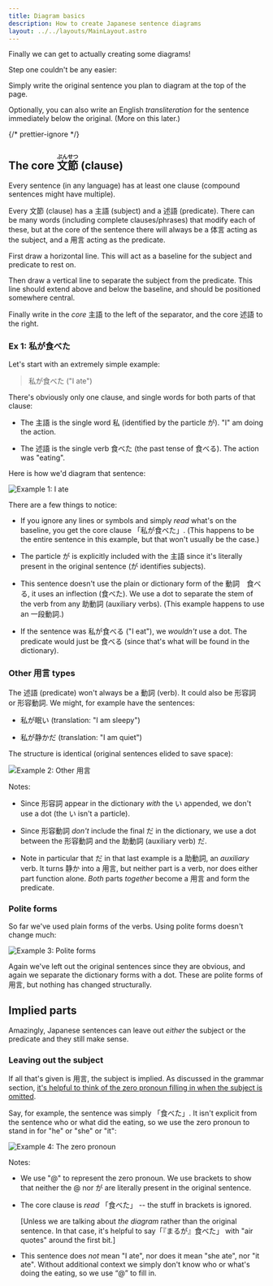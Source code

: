 ```yaml
---
title: Diagram basics
description: How to create Japanese sentence diagrams
layout: ../../layouts/MainLayout.astro
---
```



Finally we can get to actually creating some diagrams!

Step one couldn't be any easier:

<Admonition title="Step 1: Write down the original sentence">

Simply write the original sentence you plan to diagram at the top of the page.

Optionally, you can also write an English _transliteration_ for the sentence
immediately below the original. (More on this later.)

</Admonition>

{/* prettier-ignore */}
## The core <ruby>文節<rp>(</rp><rt>ぶんせつ</rt><rp>)</rp></ruby> (clause)

Every sentence (in any language) has at least one clause (compound sentences might have multiple).

Every 文節 (clause) has a 主語 (subject) and a 述語 (predicate). There can be
many words (including complete clauses/phrases) that modify each of these, but
at the core of the sentence there will always be a 体言 acting as the subject,
and a 用言 acting as the predicate.

<Admonition title="Step 2: Core clause Baseline & separator">

First draw a horizontal line. This will act as a baseline for the subject and
predicate to rest on.

Then draw a vertical line to separate the subject from the predicate. This line
should extend above and below the baseline, and should be positioned somewhere
central.

Finally write in the _core_ 主語 to the left of the separator, and the core 述語
to the right.

</Admonition>

### Ex 1: 私が食べた

Let's start with an extremely simple example:

> 私が食べた ("I ate")

There's obviously only one clause, and single words for both parts of that clause:

- The 主語 is the single word 私 (identified by the particle が). "I" am doing the action.

- The 述語 is the single verb 食べた (the past tense of 食べる). The action was "eating".

Here is how we'd diagram that sentence:

![Example 1: I ate](/images/ex1-I-ate.png)

There are a few things to notice:

- If you ignore any lines or symbols and simply _read_ what's on the baseline, you get the
  core clause 「私が食べた」. (This happens to be the entire sentence in this
  example, but that won't usually be the case.)

- The particle が is explicitly included with the 主語 since it's literally
  present in the original sentence (が identifies subjects).

- This sentence doesn't use the plain or dictionary form of the 動詞　食べる, it
  uses an inflection (食べた). We use a dot to separate the stem of the verb
  from any 助動詞 (auxiliary verbs). (This example happens to use an 一段動詞.)

- If the sentence was 私が食べる ("I eat"), we _wouldn't_ use a dot. The
  predicate would just be 食べる (since that's what will be found in the dictionary).

### Other 用言 types

The 述語 (predicate) won't always be a 動詞 (verb). It could also be 形容詞 or
形容動詞. We might, for example have the sentences:

- 私が眠い (translation: "I am sleepy")

- 私が静かだ (translation: "I am quiet")

The structure is identical (original sentences elided to save space):

![Example 2: Other 用言](/images/ex2-other-yougen.png)

Notes:

- Since 形容詞 appear in the dictionary _with_ the い appended, we don't use a
  dot (the い isn't a particle).

- Since 形容動詞 _don't_ include the final だ in the dictionary, we use a dot
  between the 形容動詞 and the 助動詞 (auxiliary verb) だ.

- Note in particular that だ in that last example is a 助動詞, an _auxiliary_ verb.
  It turns 静か into a 用言, but neither part is a verb, nor does either part function
  alone. _Both_ parts _together_ become a 用言 and form the predicate.

### Polite forms

So far we've used plain forms of the verbs. Using polite forms doesn't change much:

![Example 3: Polite forms](/images/ex3-polite-forms.png)

Again we've left out the original sentences since they are obvious, and again we
separate the dictionary forms with a dot. These are polite forms of 用言, but
nothing has changed structurally.

## Implied parts

Amazingly, Japanese sentences can leave out _either_ the subject or the
predicate and they still make sense.

### Leaving out the subject

If all that's given is 用言, the subject is implied. As discussed in the grammar
section, [it's helpful to think of the zero pronoun filling in when the subject
is omitted](http://localhost:3000/en/bunsetsu#the-zero-pronoun).

Say, for example, the sentence was simply 「食べた」. It isn't explicit from the
sentence who or what did the eating, so we use the zero pronoun to stand in for
"he" or "she" or "it":

![Example 4: The zero pronoun](/images/ex4-zero-pronoun.png)

Notes:

- We use "@" to represent the zero pronoun. We use brackets to show that neither
  the @ nor が are literally present in the original sentence.

- The core clause is _read_ 「食べた」 -- the stuff in brackets is ignored.

  [Unless we are talking about _the diagram_ rather than the original sentence.
  In that case, it's helpful to say「『まるが』食べた」 with "air quotes" around
  the first bit.]

- This sentence does _not_ mean "I ate", nor does it mean "she ate", nor "it
  ate". Without additional context we simply don't know who or what's
  doing the eating, so we use &ldquo;@&rdquo; to fill in.
